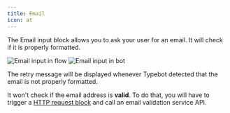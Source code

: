 ```yaml
---
title: Email
icon: at
---
```


The Email input block allows you to ask your user for an email. It will check if it is properly formatted.

<Tabs>
  <Tab title="Flow">
    <Frame>
      <img
        src="/images/blocks/inputs/email-flow.png"
        alt="Email input in flow"
        className="rounded-lg"
      />
    </Frame>
  </Tab>
  <Tab title="Bot">
    <Frame>
      <img
        src="/images/blocks/inputs/email-bot.png"
        alt="Email input in bot"
        className="rounded-lg"
      />
    </Frame>
  </Tab>
</Tabs>

The retry message will be displayed whenever Typebot detected that the email is not properly formatted.

It won't check if the email address is **valid**. To do that, you will have to trigger a [HTTP request block](/editor/blocks/integrations/http-request) and call an email validation service API.
